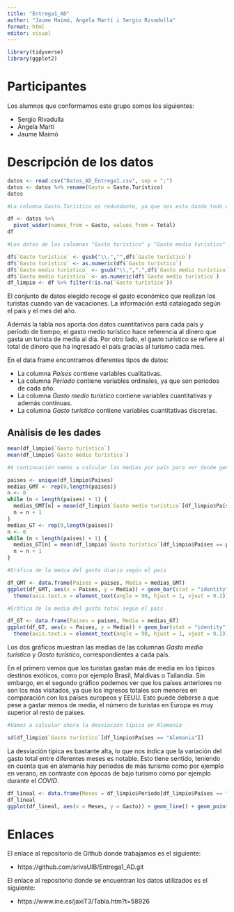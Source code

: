 ```yaml
---
title: "Entrega1_AD"
author: "Jaume Maimó, Àngela Martí i Sergio Rivadulla"
format: html
editor: visual
---
```


```r

library(tidyverse)
library(ggplot2)

```

# Participantes

Los alumnos que conformamos este grupo somos los siguientes:

-   Sergio Rivadulla
-   Àngela Martí
-   Jaume Maimó

# Descripción de los datos

```r
datos <- read.csv("Datos_AD_Entrega1.csv", sep = ";")
datos <- datos %>% rename(Gasto = Gasto.Turístico)
datos

#La columna Gasto.Turístico es redundante, ya que nos esta dando todo el rato la misma información. Lo que vamos a hacer es dividir esta información en dos nuevas columnas que contengan el gasto medio y el gasto total; de esta forma se ven los datos más claramente.

df <- datos %>% 
  pivot_wider(names_from = Gasto, values_from = Total)
df

#Los datos de las columnas "Gasto turístico" y "Gasto medio turístico" nos vienen dados como caracteres, así que hay que modificarlos para que sean números.

df$`Gasto turístico` <- gsub("\\.","",df$`Gasto turístico`)
df$`Gasto turístico` <- as.numeric(df$`Gasto turístico`)
df$`Gasto medio turístico` <- gsub("\\,",".",df$`Gasto medio turístico`)
df$`Gasto medio turístico` <- as.numeric(df$`Gasto medio turístico`)
df_limpio <- df %>% filter(!is.na(`Gasto turístico`))
```

El conjunto de datos elegido recoge el gasto económico que realizan los turistas cuando van de vacaciones. La información está catalogada según el país y el mes del año.

Además la tabla nos aporta dos datos cuantitativos para cada país y período de tiempo; el gasto medio turístico hace referencia al dinero que gasta un turista de media al día. Por otro lado, el gasto turístico se refiere al total de dinero que ha ingresado el país gracias al turismo cada mes.

En el data frame encontramos diferentes tipos de datos:

-   La columna *Países* contiene variables cualitativas.
-   La columna *Periodo* contiene variables ordinales, ya que son periodos de cada año.
-   La columna *Gasto medio turístico* contiene variables cuantitativas y además contínuas.
-   La columna *Gasto turístico* contiene variables cuantitativas discretas.

## Anàlisis de les dades

```r
mean(df_limpio$`Gasto turístico`)
mean(df_limpio$`Gasto medio turístico`)

#A continuación vamos a calcular las medias por país para ver donde genera más dinero el turismo.

paises <- unique(df_limpio$Países)
medias_GMT <- rep(0,length(paises))
n <- 0
while (n < length(paises) + 1) {
  medias_GMT[n] = mean(df_limpio$`Gasto medio turístico`[df_limpio$Países == paises[n]])
  n = n + 1
}
medias_GT <- rep(0,length(paises))
n <- 0
while (n < length(paises) + 1) {
  medias_GT[n] = mean(df_limpio$`Gasto turístico`[df_limpio$Países == paises[n]])
  n = n + 1
}
```
```r
#Gráfica de la media del gasto diario según el país

df_GMT <- data.frame(Paises = paises, Media = medias_GMT)
ggplot(df_GMT, aes(x = Paises, y = Media)) + geom_bar(stat = "identity", position = "dodge") + 
  theme(axis.text.x = element_text(angle = 90, hjust = 1, vjust = 0.2))
```

```r
#Gráfica de la media del gasto total según el país

df_GT <- data.frame(Paises = paises, Media = medias_GT)
ggplot(df_GT, aes(x = Paises, y = Media)) + geom_bar(stat = "identity", position = "dodge") + 
  theme(axis.text.x = element_text(angle = 90, hjust = 1, vjust = 0.2)) + scale_y_discrete()
```

Los dos gráficos muestran las medias de las columnas *Gasto medio turístico* y *Gasto turístico*, correspondientes a cada país. 

En el primero vemos que los turistas gastan más de media en los típicos destinos exóticos, como por ejemplo Brasil, Maldivas o Tailandia. Sin embargo, en el segundo gráfico podemos ver que los países anteriores no son los más visitados, ya que los ingresos totales son menores en comparación con los países europeos y EEUU. Esto puede deberse a que pese a gastar menos de media, el número de turistas en Europa es muy superior al resto de paises.

```r
#Vamos a calcular ahora la desviación típica en Alemania

sd(df_limpio$`Gasto turístico`[df_limpio$Países == "Alemania"])

```

La desviación típica es bastante alta, lo que nos indica que la variación del gasto total entre diferentes meses es notable. Esto tiene sentido, teniendo en cuenta que en alemania hay periodos de más turismo como por ejemplo en verano, en contraste con épocas de bajo turismo como por ejemplo durante el *COVID*.

```r

df_lineal <- data.frame(Meses = df_limpio$Periodo[df_limpio$Países == "Alemania"]  , Gasto = df_limpio$`Gasto turístico`[df_limpio$Países == "Alemania"])
df_lineal
ggplot(df_lineal, aes(x = Meses, y = Gasto)) + geom_line() + geom_point() + theme(axis.text.x = element_text(angle = 90, hjust = 1, vjust = 0.2))
```


# Enlaces

El enlace al repositorio de Github donde trabajamos es el siguiente:

-   https://github.com/srivaUIB/Entrega1_AD.git

El enlace al repositorio donde se encuentran los datos utilizados es el siguiente:

-   https://www.ine.es/jaxiT3/Tabla.htm?t=58926
